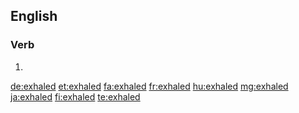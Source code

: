 ==English==

===Verb===
{{head|en}}

# {{en-past of|exhale}}

[[de:exhaled]]
[[et:exhaled]]
[[fa:exhaled]]
[[fr:exhaled]]
[[hu:exhaled]]
[[mg:exhaled]]
[[ja:exhaled]]
[[fi:exhaled]]
[[te:exhaled]]